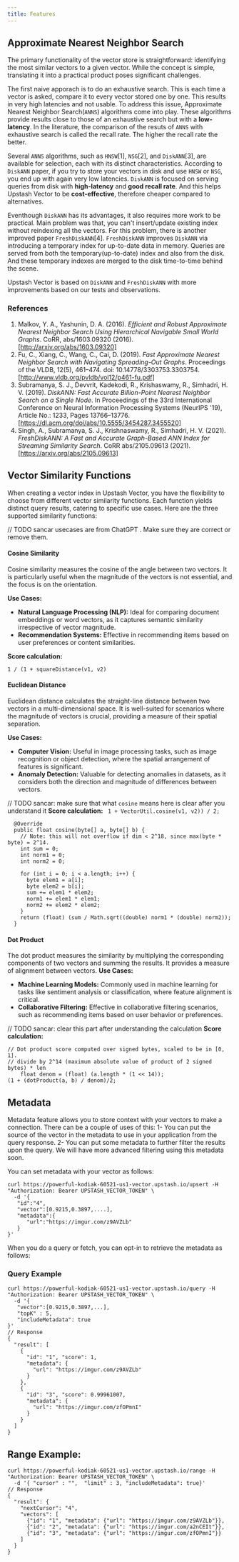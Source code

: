 ```yaml
---
title: Features
---
```


## Approximate Nearest Neighbor Search


The primary functionality of the vector store is straightforward: identifying the most similar vectors to a given vector. 
While the concept is simple, translating it into a practical product poses significant challenges.

The first naive apporach is to do an exhaustive search. This is each time a vector is asked, 
compare it to every vector stored one by one. This results in very high latencies and not usable. 
To address this issue, Approximate Nearest Neighbor Search(`ANNS`) algorithms come into play. 
These algorithms provide results close to those of an exhaustive search but with a **low-latency**.
In the literature, the comparison of the resuts of `ANNS` with exhaustive search is called the recall rate.
 The higher the recall rate the better.

Several `ANNS` algorithms, such as `HNSW`[1], `NSG`[2], and `DiskANN`[3], are available for selection, 
each with its distinct characteristics. According to `DiskANN` paper, if you try to store your vectors 
in disk and use  `HNSW` or `NSG`, you end up with again very low latencies. `DiskANN` is focused 
on serving queries from disk with **high-latency** and **good recall rate**. 
And this helps Upstash Vector to be **cost-effective**, therefore cheaper compared to alternatives.

Eventhough `DiskANN` has its advantages, it also requires more work to be practical. 
Main problem was that, you can't  insert/update existing index without reindexing all the vectors. 
For this problem, there is another improved  paper `FreshDiskANN`[4]. `FreshDiskANN` improves `DiskANN` via introducing
a temporary index for up-to-date data in memory. Queries are served from both the temporary(up-to-date) index 
and also from the disk. And these temporary indexes are merged to the disk time-to-time behind the scene. 

Upstash Vector is based on `DiskANN` and  `FreshDiskANN` with more improvements based on our 
tests and observations.

### References
1. Malkov, Y. A., Yashunin, D. A. (2016). *Efficient and Robust Approximate Nearest Neighbor Search Using Hierarchical Navigable Small World Graphs*. CoRR, abs/1603.09320 (2016). [http://arxiv.org/abs/1603.09320]
2. Fu, C., Xiang, C., Wang, C., Cai, D. (2019). *Fast Approximate Nearest Neighbor Search with Navigating Spreading-Out Graphs*. Proceedings of the VLDB, 12(5), 461–474. doi: 10.14778/3303753.3303754. [http://www.vldb.org/pvldb/vol12/p461-fu.pdf]
3. Subramanya, S. J., Devvrit, Kadekodi, R., Krishaswamy, R., Simhadri, H. V. (2019). *DiskANN: Fast Accurate Billion-Point Nearest Neighbor Search on a Single Node*. In Proceedings of the 33rd International Conference on Neural Information Processing Systems (NeurIPS '19), Article No.: 1233, Pages 13766–13776. [https://dl.acm.org/doi/abs/10.5555/3454287.3455520]
4. Singh, A., Subramanya, S. J., Krishnaswamy, R., Simhadri, H. V. (2021). *FreshDiskANN: A Fast and Accurate Graph-Based ANN Index for Streaming Similarity Search*. CoRR abs/2105.09613 (2021). [https://arxiv.org/abs/2105.09613]

## Vector Similarity Functions

When creating a vector index in Upstash Vector, you have the flexibility to choose from different vector similarity functions. 
Each function yields distinct query results, catering to specific use cases. Here are the three supported similarity functions:

// TODO sancar usecases are from ChatGPT . Make sure they are correct or remove them.

#### Cosine Similarity

Cosine similarity measures the cosine of the angle between two vectors. It is particularly useful when the magnitude of the vectors is not essential, and the focus is on the orientation. 

**Use Cases:**
- **Natural Language Processing (NLP):** Ideal for comparing document embeddings or word vectors, as it captures semantic similarity irrespective of vector magnitude.
- **Recommendation Systems:** Effective in recommending items based on user preferences or content similarities.

**Score calculation:**

```1 / (1 + squareDistance(v1, v2)```

#### Euclidean Distance

Euclidean distance calculates the straight-line distance between two vectors in a multi-dimensional space. It is well-suited for scenarios where the magnitude of vectors is crucial, providing a measure of their spatial separation.

**Use Cases:**
- **Computer Vision:** Useful in image processing tasks, such as image recognition or object detection, where the spatial arrangement of features is significant.
- **Anomaly Detection:** Valuable for detecting anomalies in datasets, as it considers both the direction and magnitude of differences between vectors.


// TODO sancar: make sure that what `cosine` means here is clear after you understand it
**Score calculation:**
``` 1 + VectorUtil.cosine(v1, v2)) / 2;```

```
  @Override
  public float cosine(byte[] a, byte[] b) {
    // Note: this will not overflow if dim < 2^18, since max(byte * byte) = 2^14.
    int sum = 0;
    int norm1 = 0;
    int norm2 = 0;

    for (int i = 0; i < a.length; i++) {
      byte elem1 = a[i];
      byte elem2 = b[i];
      sum += elem1 * elem2;
      norm1 += elem1 * elem1;
      norm2 += elem2 * elem2;
    }
    return (float) (sum / Math.sqrt((double) norm1 * (double) norm2));
  }
```

#### Dot Product

The dot product measures the similarity by multiplying the corresponding components of two vectors and summing the results. It provides a measure of alignment between vectors.
**Use Cases:**
- **Machine Learning Models:** Commonly used in machine learning for tasks like sentiment analysis or classification, where feature alignment is critical.
- **Collaborative Filtering:** Effective in collaborative filtering scenarios, such as recommending items based on user behavior or preferences.

// TODO sancar: clear this part after understanding the calculation
**Score calculation:**
``` 
// Dot product score computed over signed bytes, scaled to be in [0, 1].
// divide by 2^14 (maximum absolute value of product of 2 signed bytes) * len
    float denom = (float) (a.length * (1 << 14));
(1 + (dotProduct(a, b) / denom)/2;
```

## Metadata

Metadata feature allows you to store context with your vectors to make a connection. 
There can be a couple of uses of this: 
1- You can put the source of the vector in the metadata to use in your application from the query response.
2- You can put some metadata to further filter the results upon the query. We will have more advanced filtering using this 
metadata soon. 

You can set metadata with your vector as follows:

```
curl https://powerful-kodiak-60521-us1-vector.upstash.io/upsert -H "Authorization: Bearer UPSTASH_VECTOR_TOKEN" \
  -d '{
   "id":"4",
   "vector":[0.9215,0.3897,....],
   "metadata":{
      "url":"https://imgur.com/z9AVZLb"
   }
}' 
```

When you do a query or fetch, you can opt-in to retrieve the metadata as follows:

### Query Example

```
curl https://powerful-kodiak-60521-us1-vector.upstash.io/query -H "Authorization: Bearer UPSTASH_VECTOR_TOKEN" \
  -d '{
   "vector":[0.9215,0.3897,...],
   "topK" : 5,
   "includeMetadata": true
}' 
// Response
{
  "result": [
    {
      "id": "1", "score": 1,
      "metadata": {
        "url": "https://imgur.com/z9AVZLb"
      }
    },
    {
      "id": "3", "score": 0.99961007,
      "metadata": {
        "url": "https://imgur.com/zfOPmnI"
      }
    }
  ]
}
```

## Range Example:

```
curl https://powerful-kodiak-60521-us1-vector.upstash.io/range -H "Authorization: Bearer UPSTASH_VECTOR_TOKEN" \
  -d '{ "cursor" : "",  "limit" : 3, "includeMetadata": true}' 
// Response
{
  "result": {
    "nextCursor": "4",
    "vectors": [
      {"id": "1", "metadata": {"url": "https://imgur.com/z9AVZLb"}},
      {"id": "2", "metadata": {"url": "https://imgur.com/a2nCEIt"}},
      {"id": "3", "metadata": {"url": "https://imgur.com/zfOPmnI"}}
    ]
  }
}
```